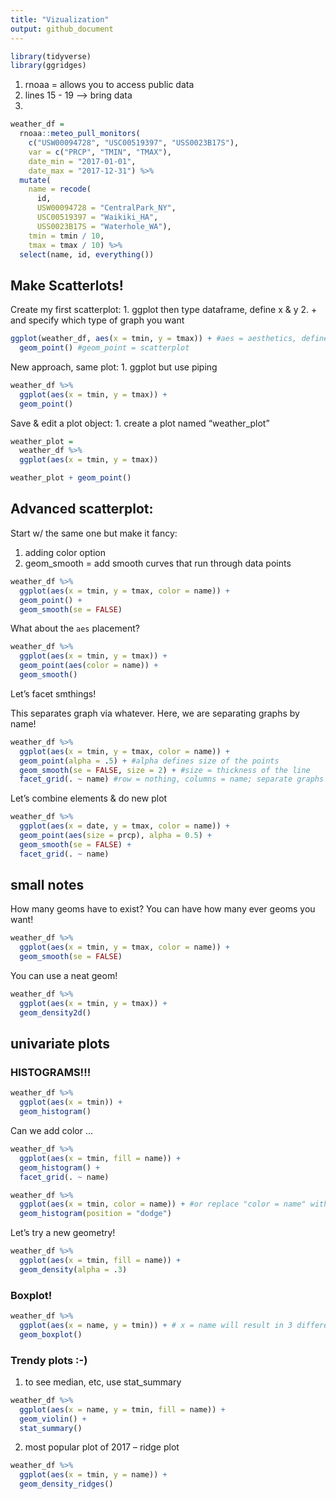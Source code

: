 ```yaml
---
title: "Vizualization"
output: github_document
---
```


```r
library(tidyverse)
library(ggridges)
```

1. rnoaa = allows you to access public data
2. lines 15 - 19 --> bring data
3. 
```r
weather_df = 
  rnoaa::meteo_pull_monitors(
    c("USW00094728", "USC00519397", "USS0023B17S"),
    var = c("PRCP", "TMIN", "TMAX"), 
    date_min = "2017-01-01",
    date_max = "2017-12-31") %>%
  mutate(
    name = recode(
      id, 
      USW00094728 = "CentralPark_NY", 
      USC00519397 = "Waikiki_HA",
      USS0023B17S = "Waterhole_WA"),
    tmin = tmin / 10,
    tmax = tmax / 10) %>%
  select(name, id, everything())
```

## Make Scatterlots!

Create my first scatterplot:
1. ggplot then type dataframe, define x & y
2. + and specify which type of graph you want
```r
ggplot(weather_df, aes(x = tmin, y = tmax)) + #aes = aesthetics, define x and y
  geom_point() #geom_point = scatterplot
```

New approach, same plot:
1. ggplot but use piping
```r
weather_df %>% 
  ggplot(aes(x = tmin, y = tmax)) +
  geom_point()
```

Save & edit a plot object:
1. create a plot named "weather_plot"
```r
weather_plot =
  weather_df %>% 
  ggplot(aes(x = tmin, y = tmax))

weather_plot + geom_point()
```

## Advanced scatterplot:

Start w/ the same one but make it fancy:

1. adding color option 
2. geom_smooth = add smooth curves that run through data points

```r
weather_df %>% 
  ggplot(aes(x = tmin, y = tmax, color = name)) +
  geom_point() +
  geom_smooth(se = FALSE)
```

What about the `aes` placement?

```r
weather_df %>% 
  ggplot(aes(x = tmin, y = tmax)) +
  geom_point(aes(color = name)) +
  geom_smooth()
```

Let's facet smthings!

This separates graph via whatever. Here, we are separating graphs by name!

```r
weather_df %>% 
  ggplot(aes(x = tmin, y = tmax, color = name)) +
  geom_point(alpha = .5) + #alpha defines size of the points
  geom_smooth(se = FALSE, size = 2) + #size = thickness of the line
  facet_grid(. ~ name) #row = nothing, columns = name; separate graphs via name
```

Let's combine elements & do new plot

```r
weather_df %>% 
  ggplot(aes(x = date, y = tmax, color = name)) + 
  geom_point(aes(size = prcp), alpha = 0.5) +
  geom_smooth(se = FALSE) +
  facet_grid(. ~ name)
```

## small notes

How many geoms have to exist? You can have how many ever geoms you want!

```r
weather_df %>% 
  ggplot(aes(x = tmin, y = tmax, color = name)) +
  geom_smooth(se = FALSE)
```

You can use a neat geom!

```r
weather_df %>% 
  ggplot(aes(x = tmin, y = tmax)) +
  geom_density2d()
```

## univariate plots 

### HISTOGRAMS!!!

```r
weather_df %>% 
  ggplot(aes(x = tmin)) +
  geom_histogram()
```

Can we add color ...

```r
weather_df %>% 
  ggplot(aes(x = tmin, fill = name)) +
  geom_histogram() +
  facet_grid(. ~ name)
```

```r
weather_df %>% 
  ggplot(aes(x = tmin, color = name)) + #or replace "color = name" with "fill = name"
  geom_histogram(position = "dodge")
```

Let's try a new geometry!

```r
weather_df %>% 
  ggplot(aes(x = tmin, fill = name)) +
  geom_density(alpha = .3)
```

### Boxplot!

```r
weather_df %>% 
  ggplot(aes(x = name, y = tmin)) + # x = name will result in 3 different plots per name
  geom_boxplot()
```

### Trendy plots :-)

1. to see median, etc, use stat_summary
```r
weather_df %>% 
  ggplot(aes(x = name, y = tmin, fill = name)) +
  geom_violin() +
  stat_summary()
```

2. most popular plot of 2017 -- ridge plot
```r
weather_df %>% 
  ggplot(aes(x = tmin, y = name)) +
  geom_density_ridges()
```

